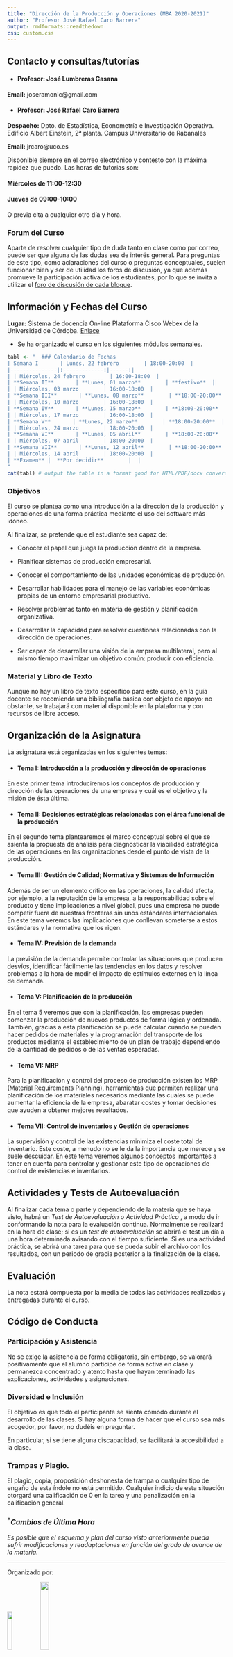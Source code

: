 ```yaml
---
title: "Dirección de la Producción y Operaciones (MBA 2020-2021)"
author: "Profesor José Rafael Caro Barrera"
output: rmdformats::readthedown
css: custom.css
---
```


## Contacto y consultas/tutorías

* #### Profesor: José Lumbreras Casana

**Email:** joseramonlc@gmail.com

* #### Profesor: José Rafael Caro Barrera

**Despacho:** Dpto. de Estadística, Econometría e Investigación Operativa. Edificio Albert Einstein, 2ª planta. Campus Universitario de Rabanales

**Email:** jrcaro@uco.es

Disponible siempre en el correo electrónico y contesto con la máxima rapidez que puedo. Las horas de tutorías son:

#### Miércoles de 11:00-12:30
#### Jueves de 09:00-10:00

O previa cita a cualquier otro día y hora. 

### Forum del Curso

Aparte de resolver cualquier tipo de duda tanto en clase como por correo, puede ser que alguna de las dudas sea de interés general. Para preguntas de este tipo, como aclaraciones del curso o preguntas conceptuales, suelen funcionar bien y ser de utilidad los foros de discusión, ya que además promueve la participación activa de los estudiantes, por lo que se invita a utilizar el [foro de discusión de cada bloque](https://moodle.uco.es/m2021/course/view.php?id=3562).


## Información y Fechas del Curso

**Lugar:** Sistema de docencia On-line Plataforma Cisco Webex de la Universidad de Córdoba. [Enlace](https//ucordoba.webex.com/meet/master.mba)

* Se ha organizado el curso en los siguientes módulos semanales.

```r
tabl <- "  ### Calendario de Fechas
| Semana I       | Lunes, 22 febrero        | 18:00-20:00  |
|---------------|:-------------:|------:|
| | Miércoles, 24 febrero        | 16:00-18:00  |
| **Semana II**       | **Lunes, 01 marzo**        | **festivo**  |
| | Miércoles, 03 marzo        | 16:00-18:00  |
| **Semana III**       | **Lunes, 08 marzo**        | **18:00-20:00**  |
| | Miércoles, 10 marzo        | 16:00-18:00  |
| **Semana IV**       | **Lunes, 15 marzo**        | **18:00-20:00**  |
| | Miércoles, 17 marzo        | 16:00-18:00  |
| **Semana V**       | **Lunes, 22 marzo**        | **18:00-20:00**  |
| | Miércoles, 24 marzo        | 18:00-20:00  |
| **Semana VI**       | **Lunes, 05 abril**        | **18:00-20:00**  |
| | Miércoles, 07 abril        | 18:00-20:00  |
| **Semana VII**       | **Lunes, 12 abril**        | **18:00-20:00**  |
| | Miércoles, 14 abril        | 18:00-20:00  |
| **Examen** |  **Por decidir**        |  |
"
cat(tabl) # output the table in a format good for HTML/PDF/docx conversion
```


### Objetivos

El curso se plantea como una introducción a la dirección de la producción y operaciones de una forma práctica mediante el uso del software más idóneo.

Al finalizar, se pretende que el estudiante sea capaz de:

* Conocer el papel que juega la producción dentro de la empresa.

* Planificar sistemas de producción empresarial.

* Conocer el comportamiento de las unidades económicas de producción.

* Desarrollar habilidades para el manejo de las variables económicas propias de un entorno empresarial productivo.

* Resolver problemas tanto en materia de gestión y planificación organizativa.

* Desarrollar la capacidad para resolver cuestiones relacionadas con la dirección de operaciones.

* Ser capaz de desarrollar una visión de la empresa multilateral, pero al mismo tiempo maximizar un objetivo común: producir con eficiencia.

### Material y Libro de Texto

Aunque no hay un libro de texto específico para este curso, en la guía docente se recomienda una bibliografía básica con objeto de apoyo; no obstante, se trabajará con material disponible en la plataforma y con recursos de libre acceso.

## Organización de la Asignatura

La asignatura está organizadas en los siguientes temas:

* #### Tema I: Introducción a la producción y dirección de operaciones

En este primer tema introduciremos los conceptos de producción y dirección de las operaciones de una empresa y cuál es el objetivo y la misión de ésta última.

* #### Tema II:  Decisiones estratégicas relacionadas con el área funcional de la producción

En el segundo tema plantearemos el marco conceptual sobre el que se asienta la propuesta de análisis para diagnosticar la viabilidad estratégica de las operaciones en las organizaciones desde el punto de vista de la producción.

* #### Tema III: Gestión de Calidad; Normativa y Sistemas de Información

Además de ser un elemento crítico en las operaciones, la calidad afecta, por ejemplo, a la reputación de la empresa, a la responsabilidad sobre el producto y tiene implicaciones a nivel global, pues una empresa no puede competir fuera de nuestras fronteras sin unos estándares internacionales. En este tema veremos las implicaciones que conllevan someterse a estos estándares y la normativa que los rigen. 

* #### Tema IV: Previsión de la demanda

La previsión de la demanda permite controlar las situaciones que producen desvíos, identificar fácilmente las tendencias en los datos y resolver problemas a la hora de medir el impacto de estímulos externos en la línea de demanda.

* #### Tema V: Planificación de la producción

En el tema 5 veremos que con la planificación, las empresas pueden comenzar la producción de nuevos productos de forma lógica y ordenada. También, gracias a esta planificación se puede calcular cuando se pueden hacer pedidos de materiales y la programación del transporte de los productos mediante el establecimiento de un plan de trabajo dependiendo de la cantidad de pedidos o de las ventas esperadas.

* #### Tema VI: MRP

Para la planificación y control del proceso de producción existen los MRP (Material Requirements Planning), herramientas que permiten realizar una planificación de los materiales necesarios mediante las cuales se puede aumentar la eficiencia de la empresa, abaratar costes y tomar decisiones que ayuden a obtener mejores resultados.

* #### Tema VII: Control de inventarios y Gestión de operaciones

La supervisión y control de las existencias minimiza el coste total de inventario. Este coste, a menudo no se le da la importancia que merece y se suele descuidar. En este tema veremos algunos conceptos importantes a tener en cuenta para controlar y gestionar este tipo de operaciones de control de existencias e inventarios.


## Actividades y Tests de Autoevaluación

Al finalizar cada tema o parte y dependiendo de la materia que se haya visto, habrá un _Test de Autoevaluación_ o _Actividad Práctica_ , a modo de ir conformando la nota para la evaluación continua. Normalmente se realizará en la hora de clase; si es un _test de autoevaluación_ se abrirá el test un día a una hora determinada avisando con el tiempo suficiente. Si es una actividad práctica, se abrirá una tarea para que se pueda subir el archivo con los resultados, con un periodo de gracia posterior a la finalización de la clase.

## Evaluación

La nota estará compuesta por la media de todas las actividades realizadas y entregadas durante el curso.
 
## Código de Conducta

### Participación y Asistencia

No se exige la asistencia de forma obligatoria, sin embargo, se valorará positivamente que el alumno participe de forma activa en clase y permanezca concentrado y atento hasta que hayan terminado las explicaciones, actividades y asignaciones.


### Diversidad e Inclusión

El objetivo es que todo el participante se sienta cómodo durante el desarrollo de las clases. Si hay alguna forma de hacer que el curso sea más acogedor, por favor, no dudéis en preguntar.

En particular, si se tiene alguna discapacidad, se facilitará la accesibilidad a la clase.

### Trampas y Plagio.

El plagio, copia, proposición deshonesta de trampa o cualquier tipo de engaño de esta índole no está permitido. Cualquier indicio de esta situación otorgará una calificación de 0 en la tarea y una penalización en la calificación general.

### <sup>*</sup>_Cambios de Última Hora_

_Es posible que el esquema y plan del curso visto anteriormente pueda sufrir modificaciones y readaptaciones en función del grado de avance de la materia._

---

Organizado por:

![](uco.png){ width=15% }![](camara.jpg){ width=20% }
